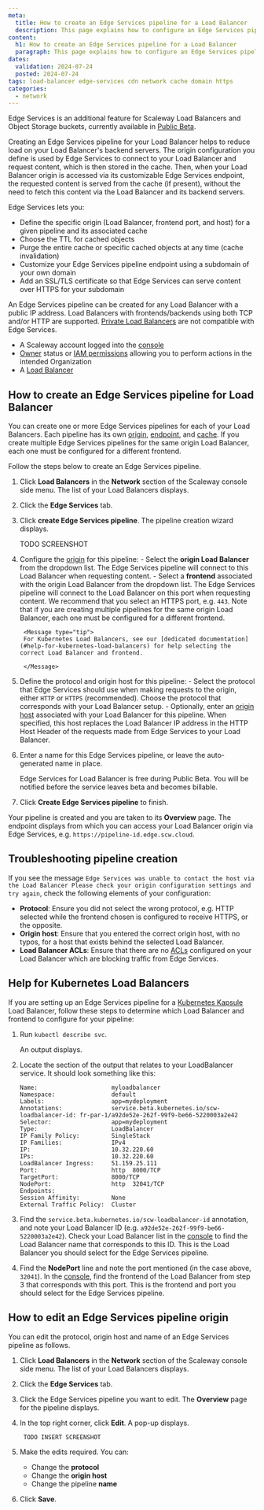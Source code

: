 ```yaml
---
meta:
  title: How to create an Edge Services pipeline for a Load Balancer
  description: This page explains how to configure an Edge Services pipeline on your Load Balancer, enabling a caching service for faster and more efficient delivery.
content:
  h1: How to create an Edge Services pipeline for a Load Balancer
  paragraph: This page explains how to configure an Edge Services pipeline on your Load Balancer, enabling a caching service for faster and more efficient delivery.
dates:
  validation: 2024-07-24
  posted: 2024-07-24
tags: load-balancer edge-services cdn network cache domain https
categories:
  - network
---
```


Edge Services is an additional feature for Scaleway Load Balancers and Object Storage buckets, currently available in [Public Beta](https://www.scaleway.com/en/betas/).

Creating an Edge Services pipeline for your Load Balancer helps to reduce load on your Load Balancer's backend servers. The origin configuration you define is used by Edge Services to connect to your Load Balancer and request content, which is then stored in the cache. Then, when your Load Balancer origin is accessed via its customizable Edge Services endpoint, the requested content is served from the cache (if present), without the need to fetch this content via the Load Balancer and its backend servers.

Edge Services lets you:

- Define the specific origin (Load Balancer, frontend port, and host) for a given pipeline and its associated cache
- Choose the TTL for cached objects
- Purge the entire cache or specific cached objects at any time (cache invalidation)
- Customize your Edge Services pipeline endpoint using a subdomain of your own domain
- Add an SSL/TLS certificate so that Edge Services can serve content over HTTPS for your subdomain

An Edge Services pipeline can be created for any Load Balancer with a public IP address. Load Balancers with frontends/backends using both TCP and/or HTTP are supported. [Private Load Balancers](/network/load-balancer/reference-content/public-private-accessibility/#private-load-balancers) are not compatible with Edge Services.

<Macro id="requirements" />

- A Scaleway account logged into the [console](https://console.scaleway.com)
- [Owner](/identity-and-access-management/iam/concepts/#owner) status or [IAM permissions](/identity-and-access-management/iam/concepts/#permission) allowing you to perform actions in the intended Organization
- A [Load Balancer](/network/load-balancer/how-to/create-load-balancer/)

## How to create an Edge Services pipeline for Load Balancer

You can create one or more Edge Services pipelines for each of your Load Balancers. Each pipeline has its own [origin](/network/edge-services/concepts/#origin), [endpoint](/network/edge-services/concepts/#endpoint), and [cache](/network/edge-services/concepts/#cache). If you create multiple Edge Services pipelines for the same origin Load Balancer, each one must be configured for a different frontend.

Follow the steps below to create an Edge Services pipeline.

1. Click **Load Balancers** in the **Network** section of the Scaleway console side menu. The list of your Load Balancers displays.

2. Click the **Edge Services** tab.

3. Click **create Edge Services pipeline**. The pipeline creation wizard displays.

    TODO SCREENSHOT

4. Configure the [origin](/network/edge-services/concepts/#origin) for this pipeline:
        - Select the **origin Load Balancer** from the dropdown list. The Edge Services pipeline will connect to this Load Balancer when requesting content.
        - Select a **frontend** associated with the origin Load Balancer from the dropdown list. The Edge Services pipeline will connect to the Load Balancer on this port when requesting content. We recommend that you select an HTTPS port, e.g. `443`. Note that if you are creating multiple pipelines for the same origin Load Balancer, each one must be configured for a different frontend.

        <Message type="tip">
        For Kubernetes Load Balancers, see our [dedicated documentation](#help-for-kubernetes-load-balancers) for help selecting the correct Load Balancer and frontend.

        </Message>

5. Define the protocol and origin host for this pipeline:
        - Select the protocol that Edge Services should use when making requests to the origin, either `HTTP` or `HTTPS` (recommended). Choose the protocol that corresponds with your Load Balancer setup.
        - Optionally, enter an [origin host](/network/edge-services/concepts/#origin-host) associated with your Load Balancer for this pipeline. When specified, this host replaces the Load Balancer IP address in the HTTP Host Header of the requests made from Edge Services to your Load Balancer.

6. Enter a name for this Edge Services pipeline, or leave the auto-generated name in place.

    Edge Services for Load Balancer is free during Public Beta. You will be notified before the service leaves beta and becomes billable.

7. Click **Create Edge Services pipeline** to finish.

Your pipeline is created and you are taken to its **Overview** page. The endpoint displays from which you can access your Load Balancer origin via Edge Services, e.g. `https://pipeline-id.edge.scw.cloud`.

## Troubleshooting pipeline creation

If you see the message `Edge Services was unable to contact the host via the Load Balancer Please check your origin configuration settings and try again`, check the following elements of your configuration:

- **Protocol**: Ensure you did not select the wrong protocol, e.g. HTTP selected while the frontend chosen is configured to receive HTTPS, or the opposite.
- **Origin host**: Ensure that you entered the correct origin host, with no typos, for a host that exists behind the selected Load Balancer.
- **Load Balancer ACLs**: Ensure that there are no [ACLs](/network/load-balancer/how-to/create-manage-acls/) configured on your Load Balancer which are blocking traffic from Edge Services.

## Help for Kubernetes Load Balancers

If you are setting up an Edge Services pipeline for a [Kubernetes Kapsule](/containers/kubernetes) Load Balancer, follow these steps to determine which Load Balancer and frontend to configure for your pipeline:

1. Run `kubectl describe svc`.

    An output displays.

2. Locate the section of the output that relates to your LoadBalancer service. It should look something like this:

    ```
    Name:                     myloadbalancer
    Namespace:                default
    Labels:                   app=mydeployment
    Annotations:              service.beta.kubernetes.io/scw-loadbalancer-id: fr-par-1/a92de52e-262f-99f9-be66-5220003a2e42
    Selector:                 app=mydeployment
    Type:                     LoadBalancer
    IP Family Policy:         SingleStack
    IP Families:              IPv4
    IP:                       10.32.220.60
    IPs:                      10.32.220.60
    LoadBalancer Ingress:     51.159.25.111
    Port:                     http  8000/TCP
    TargetPort:               8000/TCP
    NodePort:                 http  32041/TCP
    Endpoints:                
    Session Affinity:         None
    External Traffic Policy:  Cluster
    ```
3. Find the `service.beta.kubernetes.io/scw-loadbalancer-id` annotation, and note your Load Balancer ID (e.g. `a92de52e-262f-99f9-be66-5220003a2e42`). Check your Load Balancer list in the [console](https://console.scaleway.com/load-balancer/lbs) to find the Load Balancer name that corresponds to this ID. This is the Load Balancer you should select for the Edge Services pipeline.

4. Find the **NodePort** line and note the port mentioned (in the case above, `32041`). In the [console](https://console.scaleway.com/load-balancer/lbs), find the frontend of the Load Balancer from step 3 that corresponds with this port. This is the frontend and port you should select for the Edge Services pipeline.

## How to edit an Edge Services pipeline origin

You can edit the protocol, origin host and name of an Edge Services pipeline as follows.

1. Click **Load Balancers** in the **Network** section of the Scaleway console side menu. The list of your Load Balancers displays.

2. Click the **Edge Services** tab.

3. Click the Edge Services pipeline you want to edit. The **Overview** page for the pipeline displays.

4. In the top right corner, click **Edit**. A pop-up displays.

        TODO INSERT SCREENSHOT

5. Make the edits required. You can:
    - Change the **protocol**
    - Change the **origin host**
    - Change the pipeline **name**

6. Click **Save**.